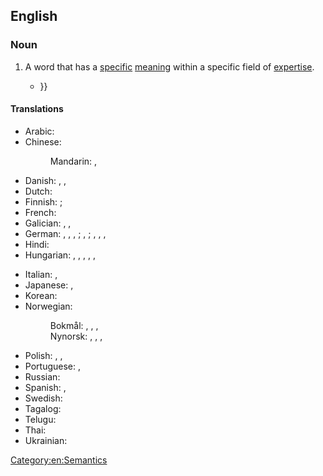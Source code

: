 ==English==

===Noun===
{{en-noun}}

# A word that has a [[specific]] [[meaning]] within a specific field of [[expertise]].
#* {{quote-book|en|year=1928|author=Lawrence R. Bourne
|title=Well Tackled!
|chapter=4|url=http://openlibrary.org/works/OL5387037W
|passage='''Technical terms''' like ferrite, perlite, graphite, and hardenite were bandied to and fro, and when Paget glibly brought out such a rare exotic as ferro-molybdenum, Benson forgot that he was a master ship-builder,{{...}}}}
#: {{syn|en|term of art}}

====Translations====
{{trans-top|word that has a specific meaning within a specific field of expertise}}
* Arabic: {{t-needed|ar}}
* Chinese:
*: Mandarin: {{t|cmn|專門術語}}, {{t|cmn|专门术语|tr=zhuānmén shùyǔ}}
* Danish: {{t|da|teknisk udtryk|n}}, {{t|da|fagudtryk|n}}, {{t|da|fagterm|c}}
* Dutch: {{t+|nl|vakterm|n}}
* Finnish: {{t|fi|ammattitermi}}; {{t|fi|ammattisana}} {{q|uncommon}}
* French: {{t|fr|terme technique|m}}
* Galician: {{t|gl|tecnicismo|m}}, {{t|gl|termo técnico|f}}, {{t|gl|término técnico|m}}
* German: {{t+|de|Fachausdruck|m}}, {{t+|de|Fachbegriff|m}}, {{t|de|Fachbezeichnung|f}}, {{t+|de|Fachwort|n}}; {{t+|de|Kunstwort|n}}, {{t|de|Kunstausdruck|m}}; {{t+|de|Terminus technicus|m}}, {{t+|de|Terminus|m}}, {{t+|de|Fachterminus|m}}, {{t|de|technischer Ausdruck|m}}
* Hindi: {{t+check|hi|स्वाधीनता}}
* Hungarian: {{t+|hu|szakkifejezés}}, {{t|hu|műkifejezés}}, {{t+|hu|szakszó}}, {{t+|hu|műszó}}, {{t|hu|terminus technicus}}, {{t+|hu|terminus}}
{{trans-mid}}
* Italian: {{t+|it|tecnicismo|m}}, {{t|it|termine tecnico|m}}
* Japanese: {{t|ja|専門用語|tr=senmon yogo}}, {{t+|ja|術語|tr=jutsugo}}
* Korean: {{t-needed|ko}}
* Norwegian:
*: Bokmål: {{t|nb|faguttrykk|n}}, {{t|nb|fagterm|m}}, {{t+|nb|term|m}}, {{t|nb|fagord|n}}
*: Nynorsk: {{t|nn|faguttrykk|n}}, {{t|nn|fagterm|m}}, {{t|nn|term|m}}, {{t|nn|fagord|n}}
* Polish: {{t|pl|termin techniczny|m}}, {{t|pl|pojęcie techniczne|n}}, {{t|pl|technicyzm|m}}
* Portuguese: {{t|pt|tecnicismo|m}}, {{t|pt|termo técnico|m}}
* Russian: {{t|ru|техни́ческий те́рмин|m}}
* Spanish: {{t+|es|tecnicismo|m}}, {{t|es|término técnico|m}}
* Swedish: {{t+|sv|fackterm|c}}
* Tagalog: {{t|tl|aghimuing tawag}}
* Telugu: {{t|te|పారిభాషిక పదము}}
* Thai: {{t-needed|th}}
* Ukrainian: {{t-needed|uk}}
{{trans-bottom}}

[[Category:en:Semantics]]